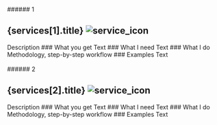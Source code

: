 
<GoBackButton />

<div class="servicesBodyNested">
###### 1
<h2>{services[1].title} <img class="servicesPageIcon" src={services[1].icon} alt="service_icon"/></h2> 
Description
### What you get
Text
### What I need
Text
### What I do 
Methodology, step-by-step workflow
### Examples
Text
</div><br/>

<div class="servicesBodyNested">
###### 2
<h2>{services[2].title} <img class="servicesPageIcon" src={services[2].icon} alt="service_icon"/></h2> 
Description
### What you get
Text
### What I need
Text
### What I do 
Methodology, step-by-step workflow
### Examples
Text
</div><br/>